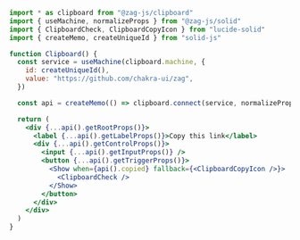```jsx
import * as clipboard from "@zag-js/clipboard"
import { useMachine, normalizeProps } from "@zag-js/solid"
import { ClipboardCheck, ClipboardCopyIcon } from "lucide-solid"
import { createMemo, createUniqueId } from "solid-js"

function Clipboard() {
  const service = useMachine(clipboard.machine, {
    id: createUniqueId(),
    value: "https://github.com/chakra-ui/zag",
  })

  const api = createMemo(() => clipboard.connect(service, normalizeProps))

  return (
    <div {...api().getRootProps()}>
      <label {...api().getLabelProps()}>Copy this link</label>
      <div {...api().getControlProps()}>
        <input {...api().getInputProps()} />
        <button {...api().getTriggerProps()}>
          <Show when={api().copied} fallback={<ClipboardCopyIcon />}>
            <ClipboardCheck />
          </Show>
        </button>
      </div>
    </div>
  )
}
```
